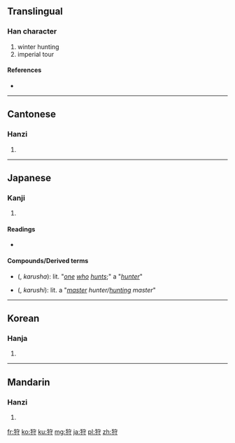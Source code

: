 ==Translingual==

===Han character===
{{Han char|rn=94|rad=犬|as=06|sn=9|four=4324<sub>2</sub>|canj=大竹十木戈 (KHJDI)}}

# winter hunting
# imperial tour

====References====
* {{Han ref|kx=0711.040|dkj=20390|dj=1123.040|hdz=21346.050|uh=72E9|ud=29417|bh=ACBC|bd=44220}}

----

==Cantonese==

===Hanzi===
{{yue-hanzi|jyut=|y=sau3}}

# {{defn|lang=yue|sort=犬06}}

----

==Japanese==

===Kanji===
{{ja-kanji|grade=c|rs=犬06}}

# {{defn|lang=ja|sort=犬06}}

====Readings====
* {{ja-readings|on={{l|ja|しゅ}} (shu), {{l|ja|しゅう}} (shū)|kun={{l|ja|かる}} (karu), {{l|ja|かり}} (kari)}}

====Compounds/Derived terms====
* {{l|ja|狩者}} ({{l|ja|かるしゃ}}, ''karusha''): lit. "''[[one]] [[who]] [[hunts]]'';" a "''[[hunter]]''"
* {{l|ja|狩師}} ({{l|ja|かるし}}, ''karushi''): lit. a "''[[master]] hunter/[[hunting]] master''"

----

==Korean==

===Hanja===
{{ko-hanja|hangeul=수|eumhun=|rv=su|mr=su|y=swu}}

# {{defn|lang=ko|sort=犬06}}

----

==Mandarin==

===Hanzi===
{{cmn-hanzi|pin=[[shòu]] ([[shou4]])|wg=shou<sup>4</sup>}}

# {{defn|lang=cmn|sort=犬06}}

[[fr:狩]]
[[ko:狩]]
[[ku:狩]]
[[mg:狩]]
[[ja:狩]]
[[pl:狩]]
[[zh:狩]]